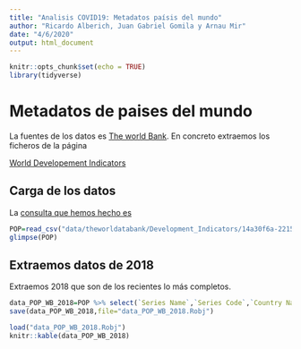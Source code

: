 ```yaml
---
title: "Analisis COVID19: Metadatos paísis del mundo"
author: "Ricardo Alberich, Juan Gabriel Gomila y Arnau Mir"
date: "4/6/2020"
output: html_document
---
```


```r
knitr::opts_chunk$set(echo = TRUE)
library(tidyverse)
```



#  Metadatos de paises del mundo 


La fuentes de los datos es [The world Bank](https://www.worldbank.org/).  En concreto extraemos los ficheros  de la página

[World Developement Indicators](https://databank.worldbank.org/source/world-development-indicators)



## Carga de los datos

La [consulta que  hemos hecho es]( https://databank.worldbank.org/reports.aspx?source=2&series=SP.POP.TOTL&country=#
)

```r
POP=read_csv("data/theworldatabank/Development_Indicators/14a30f6a-2215-4df8-8db6-54b187ac4627_Data.csv")
glimpse(POP)
```




## Extraemos  datos  de 2018

Extraemos 2018 que son   de los recientes lo más completos.



```r
data_POP_WB_2018=POP %>% select(`Series Name`,`Series Code`,`Country Name`,`Country Code`,`2018 [YR2018]`)
save(data_POP_WB_2018,file="data_POP_WB_2018.Robj")
```


```r
load("data_POP_WB_2018.Robj")
knitr::kable(data_POP_WB_2018)
```

